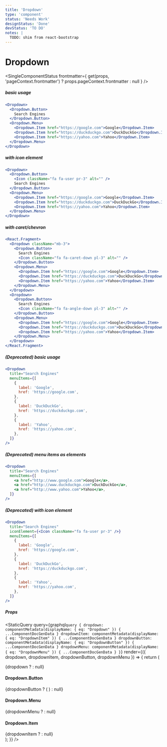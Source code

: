 ```yaml
---
title: 'Dropdown'
type: 'component'
status: 'Needs Work'
designStatus: 'Done'
devStatus: 'TO DO'
notes: |
  TODO: shim from react-bootstrap
---
```



# Dropdown

<SingleComponentStatus
  frontmatter={
    get(props, 'pageContext.frontmatter') ? props.pageContext.frontmatter : null
  }
/>

##### basic usage

```jsx live=true
<Dropdown>
  <Dropdown.Button>
    Search Engines
  </Dropdown.Button>
  <Dropdown.Menu>
    <Dropdown.Item href="https://google.com">Google</Dropdown.Item>
    <Dropdown.Item href="https://duckduckgo.com">DuckDuckGo</Dropdown.Item>
    <Dropdown.Item href="https://yahoo.com">Yahoo</Dropdown.Item>
  </Dropdown.Menu>
</Dropdown>
```

##### with icon element

```jsx live=true
<Dropdown>
  <Dropdown.Button>
    <Icon className="fa fa-user pr-3" alt="" />
    Search Engines
  </Dropdown.Button>
  <Dropdown.Menu>
    <Dropdown.Item href="https://google.com">Google</Dropdown.Item>
    <Dropdown.Item href="https://duckduckgo.com">DuckDuckGo</Dropdown.Item>
    <Dropdown.Item href="https://yahoo.com">Yahoo</Dropdown.Item>
  </Dropdown.Menu>
</Dropdown>
```

##### with caret/chevron

```jsx live=true
<React.Fragment>
  <Dropdown className="mb-3">
    <Dropdown.Button>
      Search Engines
      <Icon className="fa fa-caret-down pl-3" alt="" />
    </Dropdown.Button>
    <Dropdown.Menu>
      <Dropdown.Item href="https://google.com">Google</Dropdown.Item>
      <Dropdown.Item href="https://duckduckgo.com">DuckDuckGo</Dropdown.Item>
      <Dropdown.Item href="https://yahoo.com">Yahoo</Dropdown.Item>
    </Dropdown.Menu>
  </Dropdown>
  <Dropdown>
    <Dropdown.Button>
      Search Engines
      <Icon className="fa fa-angle-down pl-3" alt="" />
    </Dropdown.Button>
    <Dropdown.Menu>
      <Dropdown.Item href="https://google.com">Google</Dropdown.Item>
      <Dropdown.Item href="https://duckduckgo.com">DuckDuckGo</Dropdown.Item>
      <Dropdown.Item href="https://yahoo.com">Yahoo</Dropdown.Item>
    </Dropdown.Menu>
  </Dropdown>
</React.Fragment>
```

##### (Deprecated) basic usage

```jsx live=true
<Dropdown
  title="Search Engines"
  menuItems={[
    {
      label: 'Google',
      href: 'https://google.com',
    },
    {
      label: 'DuckDuckGo',
      href: 'https://duckduckgo.com',
    },
    {
      label: 'Yahoo',
      href: 'https://yahoo.com',
    },
  ]}
/>
```

##### (Deprecated) menu items as elements

```jsx live=true
<Dropdown
  title="Search Engines"
  menuItems={[
    <a href="http://www.google.com">Google</a>,
    <a href="http://www.duckduckgo.com">DuckDuckGo</a>,
    <a href="http://www.yahoo.com">Yahoo</a>,
  ]}
/>
```

##### (Deprecated) with icon element

```jsx live=true
<Dropdown
  title="Search Engines"
  iconElement={<Icon className="fa fa-user pr-3" />}
  menuItems={[
    {
      label: 'Google',
      href: 'https://google.com',
    },
    {
      label: 'DuckDuckGo',
      href: 'https://duckduckgo.com',
    },
    {
      label: 'Yahoo',
      href: 'https://yahoo.com',
    },
  ]}
/>
```

##### Props

<StaticQuery
  query={graphql`
    query {
      dropdown: componentMetadata(displayName: { eq: "Dropdown" }) {
        ...ComponentDocGenData
      }
      dropdownItem: componentMetadata(displayName: { eq: "DropdownItem" }) {
        ...ComponentDocGenData
      }
      dropdownButton: componentMetadata(displayName: { eq: "DropdownButton" }) {
        ...ComponentDocGenData
      }
      dropdownMenu: componentMetadata(displayName: { eq: "DropdownMenu" }) {
        ...ComponentDocGenData
      }
    }
  `}
  render={({ dropdown, dropdownItem, dropdownButton, dropdownMenu }) => {
    return (
      <div>
        {dropdown ? <PropsTable propMetaData={dropdown.props} /> : null}
        <h4>Dropdown.Button</h4>
        {dropdownButton ? (
          <PropsTable propMetaData={dropdownButton.props} />
        ) : null}
        <h4>Dropdown.Menu</h4>
        {dropdownMenu ? <PropsTable propMetaData={dropdownMenu.props} /> : null}
        <h4>Dropdown.Item</h4>
        {dropdownItem ? <PropsTable propMetaData={dropdownItem.props} /> : null}
      </div>
    );
  }}
/>
